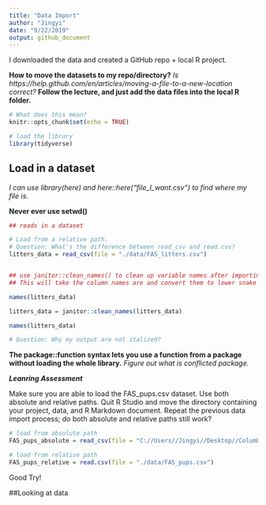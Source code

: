 ```yaml
---
title: "Data Import"
author: "Jingyi"
date: "9/22/2019"
output: github_document
---
```


I downloaded the data and created a GitHub repo + local R project.

**How to move the datasets to my repo/directory?**
*Is https://help.github.com/en/articles/moving-a-file-to-a-new-location correct?*
**Follow the lecture, and just add the data files into the local R folder.**

```r

# What does this mean?
knitr::opts_chunk$set(echo = TRUE)

# load the library
library(tidyverse)

```

## Load in a dataset

*I can use library(here) and here::here("file_I_want.csv") to find where my file is.*

**Never ever use setwd()**

```r

## reads in a dataset

# Load from a relative path.
# Question: What's the difference between read_csv and read.csv?
litters_data = read_csv(file = "./data/FAS_litters.csv")


## use janitor::clean_names() to clean up variable names after importing
## This will take the column names are and convert them to lower snake case.

names(litters_data)

litters_data = janitor::clean_names(litters_data)

names(litters_data)

# Question: Why my output are not italized?

```

**The package::function syntax lets you use a function from a package without loading the whole library.**
*Figure out what is conflicted package.*

***Leanring Assessment***

Make sure you are able to load the FAS_pups.csv dataset. Use both absolute and relative paths. Quit R Studio and move the directory containing your project, data, and R Markdown document. Repeat the previous data import process; do both absolute and relative paths still work?

```r

# load from absolute path
FAS_pups_absolute = read_csv(file = "C://Users//Jingyi//Desktop//Columbia_University//Fall2019//P8105_Data_Science_I//Lecture In-Class Codes//Data_Wrangling_I//data_wrangling_i//Data//FAS_pups.csv")

# load from relative path
FAS_pups_relative = read.csv(file = "./data/FAS_pups.csv")

```

Good Try!

##Looking at data

